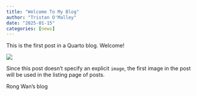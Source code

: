 ```yaml
---
title: "Welcome To My Blog"
author: "Tristan O'Malley"
date: "2025-01-15"
categories: [news]
---
```


This is the first post in a Quarto blog. Welcome!

![](thumbnail.jpg)

Since this post doesn't specify an explicit `image`, the first image in the post will be used in the listing page of posts.

Rong Wan's blog